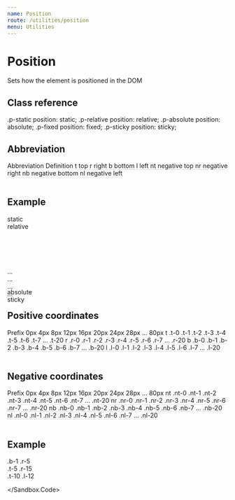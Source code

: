 ```yaml
---
name: Position
route: /utilities/position
menu: Utilities
---
```



# Position

Sets how the element is positioned in the DOM

## Class reference

<Reference>
  <Property>
    <Name>.p-static</Name>
    <Output>position: static;</Output>
  </Property>
  <Property>
    <Name>.p-relative</Name>
    <Output>position: relative;</Output>
  </Property>
  <Property>
    <Name>.p-absolute</Name>
    <Output>position: absolute;</Output>
  </Property>
  <Property>
    <Name>.p-fixed</Name>
    <Output>position: fixed;</Output>
  </Property>
  <Property>
    <Name>.p-sticky</Name>
    <Output>position: sticky;</Output>
  </Property>
</Reference>

## Abbreviation
<Table>
  <TRow className="flex flex-between p-3 bg-grey-05 c-pointer">
    <TCol className="flex-1 flex flex-start c-grey-50 fw-500">
        Abbreviation
    </TCol>
    <TCol className="flex-1 flex flex-start c-grey-50 fw-500">
        Definition
    </TCol>
  </TRow>
  <TRow className="flex flex-between p-3 c-pointer fs-caption-2" style="border-bottom:1px solid #e1e1e1;">
    <TCol className="flex-1 flex flex-start">
        t
    </TCol>
    <TCol className="flex-1 flex flex-start">
        top
    </TCol>
  </TRow>
  <TRow className="flex flex-between p-3 c-pointer fs-caption-2" style="border-bottom:1px solid #e1e1e1;">
    <TCol className="flex-1 flex flex-start">
        r
    </TCol>
    <TCol className="flex-1 flex flex-start">
        right
    </TCol>
  </TRow>
  <TRow className="flex flex-between p-3 c-pointer fs-caption-2" style="border-bottom:1px solid #e1e1e1;">
    <TCol className="flex-1 flex flex-start">
        b
    </TCol>
    <TCol className="flex-1 flex flex-start">
        bottom
    </TCol>
  </TRow>
  <TRow className="flex flex-between p-3 c-pointer fs-caption-2" style="border-bottom:1px solid #e1e1e1;">
    <TCol className="flex-1 flex flex-start">
        l
    </TCol>
    <TCol className="flex-1 flex flex-start">
        left
    </TCol>
  </TRow>
  <TRow className="flex flex-between p-3 c-pointer fs-caption-2" style="border-bottom:1px solid #e1e1e1;">
    <TCol className="flex-1 flex flex-start">
        nt
    </TCol>
    <TCol className="flex-1 flex flex-start">
        negative top
    </TCol>
  </TRow>
  <TRow className="flex flex-between p-3 c-pointer fs-caption-2" style="border-bottom:1px solid #e1e1e1;">
    <TCol className="flex-1 flex flex-start">
        nr
    </TCol>
    <TCol className="flex-1 flex flex-start">
        negative right
    </TCol>
  </TRow>
  <TRow className="flex flex-between p-3 c-pointer fs-caption-2" style="border-bottom:1px solid #e1e1e1;">
    <TCol className="flex-1 flex flex-start">
        nb
    </TCol>
    <TCol className="flex-1 flex flex-start">
        negative bottom
    </TCol>
  </TRow>
  <TRow className="flex flex-between p-3 c-pointer fs-caption-2" style="border-bottom:1px solid #e1e1e1;">
    <TCol className="flex-1 flex flex-start">
        nl
    </TCol>
    <TCol className="flex-1 flex flex-start">
        negative left
    </TCol>
  </TRow>
</Table>

## Example

<Sandbox>
    <Sandbox.Preview>
        <div className="p-relative o-scroll" style="height:120px;">
            <div className="w-10p d-inline-block bg-tertiary-300 ba bc-tertiary-700 h-56 c-black fs-caption ta-center z-0 p-static">static</div>
            <div className="w-10p d-inline-block bg-tertiary-300 ba bc-tertiary-700 h-56 c-black fs-caption ta-center z-0 p-relative t-5 l-10" style="height:150px;">relative</div>
            <div className="w-10p d-inline-block bg-tertiary-300 ba bc-tertiary-700 h-56 c-black fs-caption ta-center z-0 p-absolute t-12 r-15">absolute</div>
            <div className="w-10p d-inline-block bg-tertiary-300 ba bc-tertiary-700 h-56 c-black fs-caption ta-center z-0 p-sticky t-15">sticky</div>
        </div>
    </Sandbox.Preview>
    <Sandbox.Code>
      <div className="p-static">...</div>
      <div className="p-relative t-5 l-10">...</div>
      <div className="p-absolute t-12 r-15">...</div>
      <div className="p-sticky t-15">...</div>
    </Sandbox.Code>
</Sandbox>

## Positive coordinates
<Table>
<TRow className="flex flex-between p-3 bg-grey-05 c-pointer">
        <TCol className="flex-1 flex flex-start c-grey-50 fw-500">
            Prefix
        </TCol>
        <TCol className="flex-1 flex flex-start c-grey-50 fw-500">
            0px
        </TCol>
        <TCol className="flex-1 flex flex-start c-grey-50 fw-500">
            4px
        </TCol>
        <TCol className="flex-1 flex flex-start c-grey-50 fw-500">
            8px
        </TCol>
        <TCol className="flex-1 flex flex-start c-grey-50 fw-500">
            12px
        </TCol>
        <TCol className="flex-1 flex flex-start c-grey-50 fw-500">
            16px
        </TCol>
        <TCol className="flex-1 flex flex-start c-grey-50 fw-500">
            20px
        </TCol>
        <TCol className="flex-1 flex flex-start c-grey-50 fw-500">
            24px
        </TCol>
        <TCol className="flex-1 flex flex-start c-grey-50 fw-500">
            28px
        </TCol>
        <TCol className="flex-1 flex flex-start c-grey-50 fw-500">
            ...
        </TCol>
        <TCol className="flex-1 flex flex-start c-grey-50 fw-500">
            80px
        </TCol>
    </TRow>
    <TRow className="flex flex-between p-3 c-pointer fs-caption-2" style="border-bottom:1px solid #e1e1e1;">
        <TCol className="flex-1 flex flex-start">
            t
        </TCol>
        <TCol className="flex-1 flex flex-start">
            .t-0
        </TCol>
        <TCol className="flex-1 flex flex-start">
            .t-1
        </TCol>
        <TCol className="flex-1 flex flex-start">
            .t-2
        </TCol>
        <TCol className="flex-1 flex flex-start">
            .t-3
        </TCol>
        <TCol className="flex-1 flex flex-start">
            .t-4
        </TCol>
        <TCol className="flex-1 flex flex-start">
            .t-5
        </TCol>
        <TCol className="flex-1 flex flex-start">
            .t-6
        </TCol>
        <TCol className="flex-1 flex flex-start">
            .t-7
        </TCol>
        <TCol className="flex-1 flex flex-start">
            ...
        </TCol>
        <TCol className="flex-1 flex flex-start">
            .t-20
        </TCol>
    </TRow>
    <TRow className="flex flex-between p-3 c-pointer fs-caption-2" style="border-bottom:1px solid #e1e1e1;">
        <TCol className="flex-1 flex flex-start">
            r
        </TCol>
        <TCol className="flex-1 flex flex-start">
            .r-0
        </TCol>
        <TCol className="flex-1 flex flex-start">
            .r-1
        </TCol>
        <TCol className="flex-1 flex flex-start">
            .r-2
        </TCol>
        <TCol className="flex-1 flex flex-start">
            .r-3
        </TCol>
        <TCol className="flex-1 flex flex-start">
            .r-4
        </TCol>
        <TCol className="flex-1 flex flex-start">
            .r-5
        </TCol>
        <TCol className="flex-1 flex flex-start">
            .r-6
        </TCol>
        <TCol className="flex-1 flex flex-start">
            .r-7
        </TCol>
        <TCol className="flex-1 flex flex-start">
            ...
        </TCol>
        <TCol className="flex-1 flex flex-start">
            .r-20
        </TCol>
    </TRow>
    <TRow className="flex flex-between p-3 c-pointer fs-caption-2" style="border-bottom:1px solid #e1e1e1;">
        <TCol className="flex-1 flex flex-start">
            b
        </TCol>
        <TCol className="flex-1 flex flex-start">
            .b-0
        </TCol>
        <TCol className="flex-1 flex flex-start">
            .b-1
        </TCol>
        <TCol className="flex-1 flex flex-start">
            .b-2
        </TCol>
        <TCol className="flex-1 flex flex-start">
            .b-3
        </TCol>
        <TCol className="flex-1 flex flex-start">
            .b-4
        </TCol>
        <TCol className="flex-1 flex flex-start">
            .b-5
        </TCol>
        <TCol className="flex-1 flex flex-start">
            .b-6
        </TCol>
        <TCol className="flex-1 flex flex-start">
            .b-7
        </TCol>
        <TCol className="flex-1 flex flex-start">
            ...
        </TCol>
        <TCol className="flex-1 flex flex-start">
            .b-20
        </TCol>
    </TRow>
    <TRow className="flex flex-between p-3 c-pointer fs-caption-2" style="border-bottom:1px solid #e1e1e1;">
        <TCol className="flex-1 flex flex-start">
            l
        </TCol>
        <TCol className="flex-1 flex flex-start">
            .l-0
        </TCol>
        <TCol className="flex-1 flex flex-start">
            .l-1
        </TCol>
        <TCol className="flex-1 flex flex-start">
            .l-2
        </TCol>
        <TCol className="flex-1 flex flex-start">
            .l-3
        </TCol>
        <TCol className="flex-1 flex flex-start">
            .l-4
        </TCol>
        <TCol className="flex-1 flex flex-start">
            .l-5
        </TCol>
        <TCol className="flex-1 flex flex-start">
            .l-6
        </TCol>
        <TCol className="flex-1 flex flex-start">
            .l-7
        </TCol>
        <TCol className="flex-1 flex flex-start">
            ...
        </TCol>
        <TCol className="flex-1 flex flex-start">
            .l-20
        </TCol>
    </TRow>
    </Table>

## Negative coordinates
<Table>
<TRow className="flex flex-between p-3 bg-grey-05 c-pointer">
        <TCol className="flex-1 flex flex-start c-grey-50 fw-500">
            Prefix
        </TCol>
        <TCol className="flex-1 flex flex-start c-grey-50 fw-500">
            0px
        </TCol>
        <TCol className="flex-1 flex flex-start c-grey-50 fw-500">
            4px
        </TCol>
        <TCol className="flex-1 flex flex-start c-grey-50 fw-500">
            8px
        </TCol>
        <TCol className="flex-1 flex flex-start c-grey-50 fw-500">
            12px
        </TCol>
        <TCol className="flex-1 flex flex-start c-grey-50 fw-500">
            16px
        </TCol>
        <TCol className="flex-1 flex flex-start c-grey-50 fw-500">
            20px
        </TCol>
        <TCol className="flex-1 flex flex-start c-grey-50 fw-500">
            24px
        </TCol>
        <TCol className="flex-1 flex flex-start c-grey-50 fw-500">
            28px
        </TCol>
        <TCol className="flex-1 flex flex-start c-grey-50 fw-500">
            ...
        </TCol>
        <TCol className="flex-1 flex flex-start c-grey-50 fw-500">
            80px
        </TCol>
    </TRow>
    <TRow className="flex flex-between p-3 c-pointer fs-caption-2" style="border-bottom:1px solid #e1e1e1;">
        <TCol className="flex-1 flex flex-start">
            nt
        </TCol>
        <TCol className="flex-1 flex flex-start">
            .nt-0
        </TCol>
        <TCol className="flex-1 flex flex-start">
            .nt-1
        </TCol>
        <TCol className="flex-1 flex flex-start">
            .nt-2
        </TCol>
        <TCol className="flex-1 flex flex-start">
            .nt-3
        </TCol>
        <TCol className="flex-1 flex flex-start">
            .nt-4
        </TCol>
        <TCol className="flex-1 flex flex-start">
            .nt-5
        </TCol>
        <TCol className="flex-1 flex flex-start">
            .nt-6
        </TCol>
        <TCol className="flex-1 flex flex-start">
            .nt-7
        </TCol>
        <TCol className="flex-1 flex flex-start">
            ...
        </TCol>
        <TCol className="flex-1 flex flex-start">
            .nt-20
        </TCol>
    </TRow>
    <TRow className="flex flex-between p-3 c-pointer fs-caption-2" style="border-bottom:1px solid #e1e1e1;">
        <TCol className="flex-1 flex flex-start">
            nr
        </TCol>
        <TCol className="flex-1 flex flex-start">
            .nr-0
        </TCol>
        <TCol className="flex-1 flex flex-start">
            .nr-1
        </TCol>
        <TCol className="flex-1 flex flex-start">
            .nr-2
        </TCol>
        <TCol className="flex-1 flex flex-start">
            .nr-3
        </TCol>
        <TCol className="flex-1 flex flex-start">
            .nr-4
        </TCol>
        <TCol className="flex-1 flex flex-start">
            .nr-5
        </TCol>
        <TCol className="flex-1 flex flex-start">
            .nr-6
        </TCol>
        <TCol className="flex-1 flex flex-start">
            .nr-7
        </TCol>
        <TCol className="flex-1 flex flex-start">
            ...
        </TCol>
        <TCol className="flex-1 flex flex-start">
            .nr-20
        </TCol>
    </TRow>
    <TRow className="flex flex-between p-3 c-pointer fs-caption-2" style="border-bottom:1px solid #e1e1e1;">
        <TCol className="flex-1 flex flex-start">
            nb
        </TCol>
        <TCol className="flex-1 flex flex-start">
            .nb-0
        </TCol>
        <TCol className="flex-1 flex flex-start">
            .nb-1
        </TCol>
        <TCol className="flex-1 flex flex-start">
            .nb-2
        </TCol>
        <TCol className="flex-1 flex flex-start">
            .nb-3
        </TCol>
        <TCol className="flex-1 flex flex-start">
            .nb-4
        </TCol>
        <TCol className="flex-1 flex flex-start">
            .nb-5
        </TCol>
        <TCol className="flex-1 flex flex-start">
            .nb-6
        </TCol>
        <TCol className="flex-1 flex flex-start">
            .nb-7
        </TCol>
        <TCol className="flex-1 flex flex-start">
            ...
        </TCol>
        <TCol className="flex-1 flex flex-start">
            .nb-20
        </TCol>
    </TRow>
    <TRow className="flex flex-between p-3 c-pointer fs-caption-2" style="border-bottom:1px solid #e1e1e1;">
        <TCol className="flex-1 flex flex-start">
            nl
        </TCol>
        <TCol className="flex-1 flex flex-start">
            .nl-0
        </TCol>
        <TCol className="flex-1 flex flex-start">
            .nl-1
        </TCol>
        <TCol className="flex-1 flex flex-start">
            .nl-2
        </TCol>
        <TCol className="flex-1 flex flex-start">
            .nl-3
        </TCol>
        <TCol className="flex-1 flex flex-start">
            .nl-4
        </TCol>
        <TCol className="flex-1 flex flex-start">
            .nl-5
        </TCol>
        <TCol className="flex-1 flex flex-start">
            .nl-6
        </TCol>
        <TCol className="flex-1 flex flex-start">
            .nl-7
        </TCol>
        <TCol className="flex-1 flex flex-start">
            ...
        </TCol>
        <TCol className="flex-1 flex flex-start">
            .nl-20
        </TCol>
    </TRow>
    </Table>

<Spacer my={4} />

## Example 
<Sandbox>
  <Sandbox.Preview>
    <div className="d-inline-block ta-center oy-scroll p-relative" style={{
        height: '250px',
        width: '600px'
    }}>
      <div className="w-10p d-inline-block bg-tertiary-300 ba bc-tertiary-700 h-56 c-black fs-caption ta-center z-0 p-absolute b-1 r-5">.b-1 .r-5</div>  
      <div className="w-10p d-inline-block bg-tertiary-300 ba bc-tertiary-700 h-56 c-black fs-caption ta-center z-0 p-absolute t-5 r-15">.t-5 .r-15</div>  
      <div className="w-10p d-inline-block bg-tertiary-300 ba bc-tertiary-700 h-56 c-black fs-caption ta-center z-0 p-absolute t-10 l-12">.t-10 .l-12</div>  
    </div>
  </Sandbox.Preview>
  <Sandbox.Code>
    <div className="p-absolute b-1 r-5"></div>
    <div className="p-absolute t-5 r-15"></div>
    <div className="p-absolute t-10 l-12"></div>

  </Sandbox.Code>
</Sandbox>